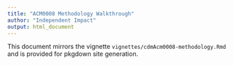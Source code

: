 ```yaml
---
title: "ACM0008 Methodology Walkthrough"
author: "Independent Impact"
output: html_document
---
```


This document mirrors the vignette `vignettes/cdmAcm0008-methodology.Rmd` and is provided for pkgdown site generation.
